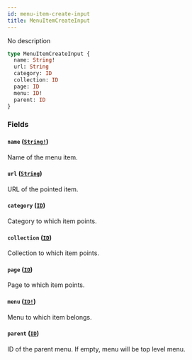```yaml
---
id: menu-item-create-input
title: MenuItemCreateInput
---
```


No description

```graphql
type MenuItemCreateInput {
  name: String!
  url: String
  category: ID
  collection: ID
  page: ID
  menu: ID!
  parent: ID
}
```

### Fields

#### `name` ([`String!`](/docs/developer/api-reference/scalars/string))

Name of the menu item.

#### `url` ([`String`](/docs/developer/api-reference/scalars/string))

URL of the pointed item.

#### `category` ([`ID`](/docs/developer/api-reference/scalars/id))

Category to which item points.

#### `collection` ([`ID`](/docs/developer/api-reference/scalars/id))

Collection to which item points.

#### `page` ([`ID`](/docs/developer/api-reference/scalars/id))

Page to which item points.

#### `menu` ([`ID!`](/docs/developer/api-reference/scalars/id))

Menu to which item belongs.

#### `parent` ([`ID`](/docs/developer/api-reference/scalars/id))

ID of the parent menu. If empty, menu will be top level menu.
